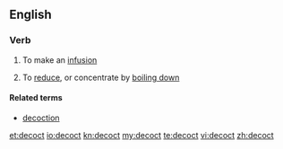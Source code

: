 ==English==

===Verb===
{{en-verb}}

# {{context|cooking}} To make an [[infusion]]
# {{context|cooking}} To [[reduce]], or concentrate by [[boil down|boiling down]]

====Related terms====
* [[decoction]]

[[et:decoct]]
[[io:decoct]]
[[kn:decoct]]
[[my:decoct]]
[[te:decoct]]
[[vi:decoct]]
[[zh:decoct]]